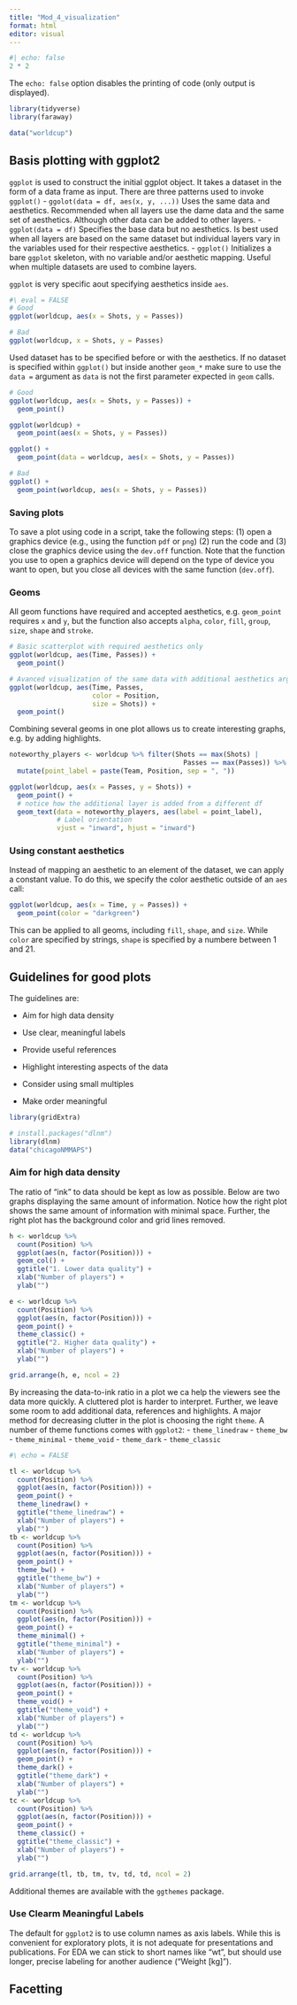 ```yaml
---
title: "Mod_4_visualization"
format: html
editor: visual
---
```


```r
#| echo: false
2 * 2
```

The `echo: false` option disables the printing of code (only output is displayed).

```r
library(tidyverse)
library(faraway)

data("worldcup")
```

## Basis plotting with ggplot2

`ggplot` is used to construct the initial ggplot object. It takes a dataset in the form of a data frame as input. There are three patterns used to invoke `ggplot()` - `ggolot(data = df, aes(x, y, ...))` Uses the same data and aesthetics. Recommended when all layers use the dame data and the same set of aesthetics. Although other data can be added to other layers. - `ggplot(data = df)` Specifies the base data but no aesthetics. Is best used when all layers are based on the same dataset but individual layers vary in the variables used for their respective aesthetics. - `ggplot()` Initializes a bare `ggplot` skeleton, with no variable and/or aesthetic mapping. Useful when multiple datasets are used to combine layers.

`ggplot` is very specific aout specifying aesthetics inside `aes`.

```r
#\ eval = FALSE
# Good
ggplot(worldcup, aes(x = Shots, y = Passes))

# Bad
ggplot(worldcup, x = Shots, y = Passes)
```

Used dataset has to be specified before or with the aesthetics. If no dataset is specified within `ggplot()` but inside another `geom_*` make sure to use the `data =` argument as `data` is not the first parameter expected in `geom` calls.

```r
# Good
ggplot(worldcup, aes(x = Shots, y = Passes)) +
  geom_point()

ggplot(worldcup) +
  geom_point(aes(x = Shots, y = Passes))

ggplot() +
  geom_point(data = worldcup, aes(x = Shots, y = Passes))

# Bad
ggplot() +
  geom_point(worldcup, aes(x = Shots, y = Passes))
```

### Saving plots

To save a plot using code in a script, take the following steps: (1) open a graphics device (e.g., using the function `pdf` or `png`) (2) run the code and (3) close the graphics device using the `dev.off` function. Note that the function you use to open a graphics device will depend on the type of device you want to open, but you close all devices with the same function (`dev.off`).

### Geoms

All geom functions have required and accepted aesthetics, e.g. `geom_point` requires `x` and `y`, but the function also accepts `alpha`, `color`, `fill`, `group`, `size`, `shape` and `stroke`.

```r
# Basic scatterplot with required aesthetics only
ggplot(worldcup, aes(Time, Passes)) +
  geom_point()

# Avanced visualization of the same data with additional aesthetics arguments
ggplot(worldcup, aes(Time, Passes,
                     color = Position,
                     size = Shots)) +
  geom_point()

```

Combining several geoms in one plot allows us to create interesting graphs, e.g. by adding highlights.

```r
noteworthy_players <- worldcup %>% filter(Shots == max(Shots) | 
                                            Passes == max(Passes)) %>%
  mutate(point_label = paste(Team, Position, sep = ", "))

ggplot(worldcup, aes(x = Passes, y = Shots)) + 
  geom_point() + 
  # notice how the additional layer is added from a different df
  geom_text(data = noteworthy_players, aes(label = point_label), 
            # Label orientation
            vjust = "inward", hjust = "inward") 
```

### Using constant aesthetics

Instead of mapping an aesthetic to an element of the dataset, we can apply a constant value. To do this, we specify the color aesthetic outside of an `aes` call:

```r
ggplot(worldcup, aes(x = Time, y = Passes)) + 
  geom_point(color = "darkgreen")
```

This can be applied to all geoms, including `fill`, `shape`, and `size`. While `color` are specified by strings, `shape` is specified by a numbere between 1 and 21.

## Guidelines for good plots

The guidelines are:

-   Aim for high data density

-   Use clear, meaningful labels

-   Provide useful references

-   Highlight interesting aspects of the data

-   Consider using small multiples

-   Make order meaningful

```r
library(gridExtra)

# install.packages("dlnm")
library(dlnm)
data("chicagoNMMAPS")
```

### Aim for high data density

The ratio of "ink" to data should be kept as low as possible. Below are two graphs displaying the same amount of information. Notice how the right plot shows the same amount of information with minimal space. Further, the right plot has the background color and grid lines removed.

```r
h <- worldcup %>% 
  count(Position) %>% 
  ggplot(aes(n, factor(Position))) +
  geom_col() +
  ggtitle("1. Lower data quality") +
  xlab("Number of players") +
  ylab("")

e <- worldcup %>% 
  count(Position) %>% 
  ggplot(aes(n, factor(Position))) +
  geom_point() +
  theme_classic() + 
  ggtitle("2. Higher data quality") +
  xlab("Number of players") +
  ylab("")

grid.arrange(h, e, ncol = 2)
```

By increasing the data-to-ink ratio in a plot we ca help the viewers see the data more quickly. A cluttered plot is harder to interpret. Further, we leave some room to add additional data, references and highlights. A major method for decreasing clutter in the plot is choosing the right `theme`. A number of theme functions comes with `ggplot2`: - `theme_linedraw` - `theme_bw` - `theme_minimal` - `theme_void` - `theme_dark` - `theme_classic`

```r
#\ echo = FALSE

tl <- worldcup %>% 
  count(Position) %>% 
  ggplot(aes(n, factor(Position))) +
  geom_point() +
  theme_linedraw() + 
  ggtitle("theme_linedraw") +
  xlab("Number of players") +
  ylab("")
tb <- worldcup %>% 
  count(Position) %>% 
  ggplot(aes(n, factor(Position))) +
  geom_point() +
  theme_bw() + 
  ggtitle("theme_bw") +
  xlab("Number of players") +
  ylab("")
tm <- worldcup %>% 
  count(Position) %>% 
  ggplot(aes(n, factor(Position))) +
  geom_point() +
  theme_minimal() + 
  ggtitle("theme_minimal") +
  xlab("Number of players") +
  ylab("")
tv <- worldcup %>% 
  count(Position) %>% 
  ggplot(aes(n, factor(Position))) +
  geom_point() +
  theme_void() + 
  ggtitle("theme_void") +
  xlab("Number of players") +
  ylab("")
td <- worldcup %>% 
  count(Position) %>% 
  ggplot(aes(n, factor(Position))) +
  geom_point() +
  theme_dark() + 
  ggtitle("theme_dark") +
  xlab("Number of players") +
  ylab("")
tc <- worldcup %>% 
  count(Position) %>% 
  ggplot(aes(n, factor(Position))) +
  geom_point() +
  theme_classic() + 
  ggtitle("theme_classic") +
  xlab("Number of players") +
  ylab("")

grid.arrange(tl, tb, tm, tv, td, td, ncol = 2)
```

Additional themes are available with the `ggthemes` package.

### Use Clearm Meaningful Labels

The default for `ggplot2` is to use column names as axis labels. While this is convenient for exploratory plots, it is not adequate for presentations and publications. For EDA we can stick to short names like "wt", but should use longer, precise labeling for another audience ("Weight \[kg\]").

## Facetting
